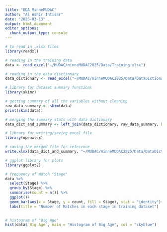 ```yaml
---
title: "EDA MinneMUDAC"
author: "Al Ashir Intisar"
date: "2025-03-13"
output: html_document
editor_options: 
  chunk_output_type: console
---
```



```r
# to read in .xlsx files
library(readxl)
```



```r
# reading in the training data
data <- read_excel("~/MUDAC/minneMUDAC2025/Data/Training.xlsx")

# reading in the data disctionary 
data_dictionary <- read_excel("~/MUDAC/minneMUDAC2025/Data/DataDictionary.xlsx")

```

```r
# library for dataset summary functions
library(skimr)
```


```r
# getting summary of all the variables without cleaning
raw_data_summary <- skim(data)
print(skim(data))
```

```r
# merging the summary stats with data dictionary 
data_dict_and_summary <- left_join(data_dictionary, raw_data_summary, by = join_by("Field Name" == "skim_variable"))
```


```r
# library for writing/saving excel file
library(openxlsx)
```


```r
# saving the merged file for reference 
write.xlsx(data_dict_and_summary, "~/MUDAC/minneMUDAC2025/Data/DataDictionaryAndSummary.xlsx")
```


```r
# ggplot library for plots
library(ggplot2)
```



```r
# frequency of match "Stage"
data %>% 
  select(Stage) %>% 
  group_by(Stage) %>% 
  summarise(count = n()) %>% 
  ggplot()+
  geom_bar(aes(x = Stage, y = count, fill = Stage), stat = "identity")+
  labs(title = "Number of Matches in each stage in training dataset")
  
```


```r
# histogram of "Big Age"
hist(data$`Big Age`, main = "Histogram of Big Age", col = "skyblue")
```

